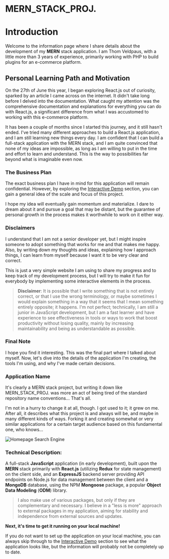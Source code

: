 
# MERN_STACK_PROJ.

# Introduction

Welcome to the information page where I share details about the development of my **MERN** stack application. I am Thom Veldpaus, with a little more than 3 years of experience, primarily working with PHP to build plugins for an e-commerce platform.

## Personal Learning Path and Motivation

On the 27th of June this year, I began exploring React.js out of curiosity, sparked by an article I came across on the internet. It didn't take long before I delved into the documentation. What caught my attention was the comprehensive documentation and explanations for everything you can do with React.js, a significant difference from what I was accustomed to working with this e-commerce platform.

It has been a couple of months since I started this journey, and it still hasn't ended. I've tried many different approaches to build a React.js application, and I am still learning new things every day. I am confident that I can build a full-stack application with the MERN stack, and I am quite convinced that none of my ideas are impossible, as long as I am willing to put in the time and effort to learn and understand. This is the way to possibilities far beyond what is imaginable even now.

### The Business Plan

The exact business plan I have in mind for this application will remain confidential. However, by exploring the [Interactive Demo](/interactive-demo) section, you can gain a general idea of the scale and focus of this project.

I hope my idea will eventually gain momentum and materialize. I dare to dream about it and pursue a goal that may be distant, but the guarantee of personal growth in the process makes it worthwhile to work on it either way.

### Disclaimers

I understand that I am not a senior developer yet, but I might inspire someone to adopt something that works for me and that makes me happy. Also, by writing down my thoughts and ideas, explaining how I approach things, I can learn from myself because I want it to be very clear and correct.

This is just a very simple website I am using to share my progress and to keep track of my development process, but I will try to make it fun for everybody by implementing some interactive elements in the process.

> **Disclaimer**: It is possible that I write something that is not entirely correct, or that I use the wrong terminology, or maybe sometimes I would explain something in a way that it seems that I mean something entirely opposite; it happens. I'm not perfect; technically, I am still a junior in JavaScript development, but I am a fast learner and have experience to see effectiveness in tools or ways to work that boost productivity without losing quality, mainly by increasing maintainability and being as understandable as possible.

### Final Note

I hope you find it interesting. This was the final part where I talked about myself. Now, let's dive into the details of the application I'm creating, the tools I'm using, and why I've made certain decisions.

### Application Name

It's clearly a MERN stack project, but writing it down like MERN_STACK_PROJ. was more an act of being tired of the standard repository name conventions... That's all.

I'm not in a hurry to change it at all, though. I got used to it; it grew on me. After all, it describes what this project is and always will be, and maybe in many different kinds of ways. Forking it and creating somewhat or very similar applications for a certain target audience based on this fundamental one, who knows...

![Homepage Search Engine](https://github.com/ThomPoppins/MERN_STACK_PROJ./blob/main/screenshots/001.png?raw=true)

### Technical Description:

A full-stack **JavaScript** application (in early development), built upon the **MERN** stack primarily with **React.js** (utilizing **Redux** for state management) on the client side, and an **ExpressJS** backend server providing API endpoints on Node.js for data management between the client and a **MongoDB** database, using the NPM **Mongoose** package, a popular **Object Data Modeling** (**ODM**) library.

> I also make use of various packages, but only if they are complementary and necessary. I believe in a "less is more" approach to external packages in my application, aiming for stability and independence from external sources and updates.

**Next, it's time to get it running on your local machine!**

If you do not want to set up the application on your local machine, you can always skip through to the [Interactive Demo](/interactive-demo) section to see what the application looks like, but the information will probably not be completely up to date.
